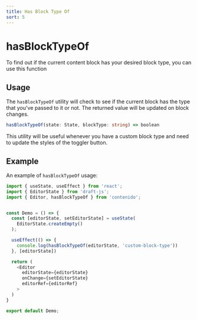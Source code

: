 ```yaml
---
title: Has Block Type Of
sort: 5
---
```


# hasBlockTypeOf

To find out if the current content block has your desired block type, you
can use this function

## Usage

The `hasBlockTypeOf` utility will check to see if the current block has the
type that you've passed to it or not. The returned value will be updated on
block changes.

```ts
hasBlockTypeOf(state: State, blockType: string) => boolean
```

This utility will be useful whenever you have a custom block type and need to
update the styles of the toggler button.

## Example

An example of `hasBlockTypeOf` usage:

```ts
import { useState, useEffect } from 'react';
import { EditorState } from 'draft-js';
import { Editor, hasBlockTypeOf } from 'contenido';


const Demo = () => {
  const [editorState, setEditorState] = useState(
    EditorState.createEmpty()
  );

  useEffect(() => {
    console.log(hasBlockTypeOf(editorState, 'custom-block-type'))
  }, [editorState])

  return (
    <Editor
      editorState={editorState}
      onChange={setEditorState}
      editorRef={editorRef}
    >
  )
}

export default Demo;
```
